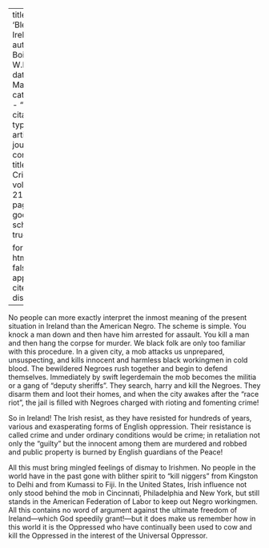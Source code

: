
---
title: 'Bleeding Ireland'
author: Du Bois, W.E.B.
date: Mar. 1921
categories: 
  - ""
citation: 
  type: article-journal
  container-title: The Crisis
  volume: 21
  issue: 5
  page: 213
google-scholar: true

format:
  html:
    toc: false
    appendix-cite-as: display
---



No people can more exactly interpret the inmost meaning of the present situation in Ireland than the American Negro. The scheme is simple. You knock a man down and then have him arrested for assault. You kill a man and then hang the corpse for murder. We black folk are only too familiar with this procedure. In a given city, a mob attacks us unprepared, unsuspecting, and kills innocent and harmless black workingmen in cold blood. The bewildered Negroes rush together and begin to defend themselves. Immediately by swift legerdemain the mob becomes the militia or a gang of "deputy sheriffs". They search, harry and kill the Negroes. They disarm them and loot their homes, and when the city awakes after the "race riot", the jail is filled with Negroes charged with rioting and fomenting crime!

So in Ireland! The Irish resist, as they have resisted for hundreds of years, various and exasperating forms of English oppression. Their resistance is called crime and under ordinary conditions would be crime; in retaliation not only the "guilty" but the innocent among them are murdered and robbed and public property is burned by English guardians of the Peace!

All this must bring mingled feelings of dismay to Irishmen. No people in the world have in the past gone with blither spirit to "kill niggers" from Kingston to Delhi and from Kumassi to Fiji. In the United States, Irish influence not only stood behind the mob in Cincinnati, Philadelphia and New York, but still stands in the American Federation of Labor to keep out Negro workingmen. All this contains no word of argument against the ultimate freedom of Ireland---which God speedily grant!---but it does make us remember how in this world it is the Oppressed who have continually been used to cow and kill the Oppressed in the interest of the Universal Oppressor.

